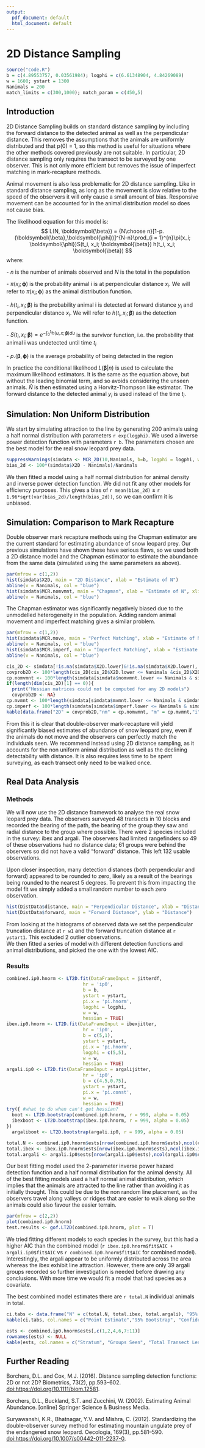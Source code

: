 ```yaml
---
output:
  pdf_document: default
  html_document: default
---
```


# 2D Distance Sampling

```r
source("code.R")
b = c(4.89553757, 0.03561984); logphi = c(6.61348904, 4.84269089)
w = 1600; ystart = 1300
Nanimals = 200
match_limits = c(300,1000); match_param = c(450,5)
```

## Introduction

2D Distance Sampling builds on standard distance sampling by including the forward distance to the detected animal as well as the perpendicular distance. This removes the assumptions that the animals are uniformly distributed and that p(0) = 1, so this method is useful for situations where the other methods covered previously are not suitable. In particular, 2D distance sampling only requires the transect to be surveyed by one observer. This is not only more efficient but removes the issue of imperfect matching in mark-recapture methods.

Animal movement is also less problematic for 2D distance sampling. Like in standard distance sampling, as long as the movement is slow relative to the speed of the observers it will only cause a small amount of bias. Responsive movement can be accounted for in the animal distribution model so does not cause bias.

The likelihood equation for this model is: $$
L(N, \boldsymbol{\beta}) = {N\choose n}[1-p.(\boldsymbol{\beta},\boldsymbol{\phi})]^{N-n}\prod_{i = 1}^{n}\pi(x_i; \boldsymbol{\phi})S(t_i, x_i; \boldsymbol{\beta}) h(t_i, x_i; \boldsymbol{\beta}) 
$$ where:

\- $n$ is the number of animals observed and $N$ is the total in the population

\- $\pi(x_i; \boldsymbol{\phi})$ is the probability animal i is at perpendicular distance $x_i$. We will refer to $\pi(x_i; \boldsymbol{\phi})$ as the animal distribution function.

\- $h(t_i, x_i; \boldsymbol{\beta})$ is the probability animal i is detected at forward distance $y_i$ and perpendicular distance $x_i$. We will refer to $h(t_i, x_i; \boldsymbol{\beta})$ as the detection function.

\- $S(t_i, x_i; \boldsymbol{\beta}) = e^{-\int_{0}^{t_i}h(u,x;\boldsymbol{\beta})du}$ is the survivor function, i.e. the probability that animal i was undetected until time $t_i$

\- $p.(\boldsymbol{\beta},\boldsymbol{\phi})$ is the average probability of being detected in the region

In practice the conditional likelihood $L(\boldsymbol{\beta}|n)$ is used to calculate the maximum likelihood estimators. It is the same as the equation above, but without the leading binomial term, and so avoids considering the unseen animals. $\hat N$ is then estimated using a Horvitz-Thompson like estimator. The forward distance to the detected animal $y_i$ is used instead of the time $t_i$.

## Simulation: Non Uniform Distribution

We start by simulating attraction to the line by generating 200 animals using a half normal distribution with parameters `r exp(logphi)`. We used a inverse power detection function with parameters `r b`. The parameters chosen are the best model for the real snow leopard prey data.

```r
suppressWarnings(simdata <- MCR_2D(10,Nanimals, b=b, logphi = logphi, w= w, ystart = ystart, match_limits = match_limits, match_param = match_param))
bias_2d <- 100*(simdata$X2D - Nanimals)/Nanimals
```

We then fitted a model using a half normal distribution for animal density and inverse power detection function. We did not fit any other models for efficiency purposes. This gives a bias of `r mean(bias_2d)` $\pm$ `r 1.96*sqrt(var(bias_2d)/length(bias_2d))`, so we can confirm it is unbiased.

## Simulation: Comparison to Mark Recapture

Double observer mark recapture methods using the Chapman estimator are the current standard for estimating abundance of snow leopard prey. Our previous simulations have shown these have serious flaws, so we used both a 2D distance model and the Chapman estimator to estimate the abundance from the same data (simulated using the same parameters as above).

```r
par(mfrow = c(1,2))
hist(simdata$X2D, main = "2D Distance", xlab = "Estimate of N")
abline(v = Nanimals, col = "blue")
hist(simdata$MCR.nomvmnt, main = "Chapman", xlab = "Estimate of N", xlim = c(min(simdata$MCR.nomvmnt),max(c(max(simdata$MCR.nomvmnt),Nanimals))))
abline(v = Nanimals, col = "blue")
```

The Chapman estimator was significantly negatively biased due to the unmodelled heterogeneity in the population. Adding random animal movement and imperfect matching gives a similar problem.

```r
par(mfrow = c(1,2))
hist(simdata$MCR.move, main = "Perfect Matching", xlab = "Estimate of N", xlim = c(min(simdata$MCR.move),max(c(max(simdata$MCR.move),Nanimals))))
abline(v = Nanimals, col = "blue")
hist(simdata$MCR.imperf, main = "Imperfect Matching", xlab = "Estimate of N", xlim = c(min(simdata$MCR.imperf), max(c(max(simdata$MCR.imperf)+10,Nanimals))))
abline(v = Nanimals, col = "blue")
```

```r
cis_2D <- simdata[!is.na(simdata$X2D.lower)&!is.na(simdata$X2D.lower), 2:3]
covprob2D <- 100*length(cis_2D[cis_2D$X2D.lower <= Nanimals &cis_2D$X2D.upper >= Nanimals])/length(cis_2D)
cp.nomvmnt <- 100*length(simdata[simdata$nomvmnt.lower <= Nanimals & simdata$nomvmnt.upper >= Nanimals])/length(simdata$MCR.nomvmnt)
if(length(dim(cis_2D)[1] == 0)){
  print("Hessian matrices could not be computed for any 2D models")
  covprob2D <- NA}
cp.mvmnt <- 100*length(simdata[simdata$mvmnt.lower <= Nanimals & simdata$mvmnt.upper >= Nanimals])/length(simdata$MCR.move)
cp.imperf <- 100*length(simdata[simdata$imperf.lower <= Nanimals & simdata$nimperf.upper >= Nanimals])/length(simdata$MCR.imperf)
kable(data.frame("2D" = covprob2D,"nm" = cp.nomvmnt, "m" = cp.mvmnt,"i" = cp.imperf), col.names = c("2D", "Chapman without movement", "Chapman with movement", "Chapman with imperfect matching"), caption = "Coverage Probabilities")
```

From this it is clear that double-observer mark-recapture will yield significantly biased estimates of abundance of snow leopard prey, even if the animals do not move and the observers can perfectly match the individuals seen. We recommend instead using 2D distance sampling, as it accounts for the non uniform animal distribution as well as the declining detectability with distance. It is also requires less time to be spent surveying, as each transect only need to be walked once.

## Real Data Analysis

### Methods

We will now use the 2D distance framework to analyse the real snow leopard prey data. The observers surveyed 48 transects in 10 blocks and recorded the bearing of the path, the bearing of the group they saw and radial distance to the group where possible. There were 2 species included in the survey: ibex and argali. The observers had limited rangefinders so 49 of these observations had no distance data; 61 groups were behind the observers so did not have a valid "forward" distance. This left 132 usable observations.

Upon closer inspection, many detection distances (both perpendicular and forward) appeared to be rounded to zero, likely as a result of the bearings being rounded to the nearest 5 degrees. To prevent this from impacting the model fit we simply added a small random number to each zero observation.

```r
hist(DistData$distance, main = "Perpendicular Distance", xlab = "Distance")
hist(DistData$forward, main = "Forward Distance", ylab = "Distance")
```

From looking at the histograms of observed data we set the perpendicular truncation distance at `r w1` and the forward truncation distance at `r ystart1`. This excluded 2 outlier observations.\
We then fitted a series of model with different detection functions and animal distributions, and picked the one with the lowest AIC.

### Results

```r
combined.ip0.hnorm <- LT2D.fit(DataFrameInput = jitterdf,
                            hr = 'ip0',
                            b = b,
                            ystart = ystart,      
                            pi.x = 'pi.hnorm',   
                            logphi = logphi,
                            w = w,
                            hessian = TRUE)
ibex.ip0.hnorm <- LT2D.fit(DataFrameInput = ibexjitter, 
                            hr = 'ip0',
                            b = c(5,1),
                            ystart = ystart,      
                            pi.x = 'pi.hnorm',   
                            logphi = c(5,5),
                            w = w,
                            hessian = TRUE)
argali.ip0 <- LT2D.fit(DataFrameInput = argalijitter,
                            hr = 'ip0',
                            b = c(4.5,0.75),
                            ystart = ystart,      
                            pi.x = 'pi.const',   
                            w = w,
                            hessian = TRUE)
try({ #what to do when can't get hessian?
  boot <- LT2D.bootstrap(combined.ip0.hnorm, r = 999, alpha = 0.05)
  ibexboot <- LT2D.bootstrap(ibex.ip0.hnorm, r = 999, alpha = 0.05)
})
  argaliboot <- LT2D.bootstrap(argali.ip0, r = 999, alpha = 0.05)

total.N <- combined.ip0.hnorm$ests[nrow(combined.ip0.hnorm$ests),ncol(combined.ip0.hnorm$ests)]
total.ibex <- ibex.ip0.hnorm$ests[nrow(ibex.ip0.hnorm$ests),ncol(ibex.ip0.hnorm$ests)]
total.argali <- argali.ip0$ests[nrow(argali.ip0$ests),ncol(argali.ip0$ests)]
```

Our best fitting model used the 2-parameter inverse power hazard detection function and a half normal distribution for the animal density. All of the best fitting models used a half normal animal distribution, which implies that the animals are attracted to the line rather than avoiding it as initially thought. This could be due to the non random line placement, as the observers travel along valleys or ridges that are easier to walk along so the animals could also favour the easier terrain.

```r
par(mfrow = c(2,2))
plot(combined.ip0.hnorm)
test.results <- gof.LT2D(combined.ip0.hnorm, plot = T)
```

We tried fitting different models to each species in the survey, but this had a higher AIC than the combined model (`r ibex.ip0.hnorm$fit$AIC + argali.ip0$fit$AIC` vs `r combined.ip0.hnorm$fit$AIC` for combined model). Interestingly, the argali appear to be uniformly distributed across the area whereas the ibex exhibit line attraction. However, there are only 39 argali groups recorded so further investigation is needed before drawing any conclusions. With more time we would fit a model that had species as a covariate.

The best combined model estimates there are `r total.N` individual animals in total.

```r
ci.tabs <- data.frame("N" = c(total.N, total.ibex, total.argali), "95% CI L" = c(boot$ci[1], ibexboot$ci[1], argaliboot$ci[1]), "95%  CI U"= c(boot$ci[2], ibexboot$ci[2], argaliboot$ci[2]), row.names = c("Combined model", "Ibex only model", "Argali only model"))
kable(ci.tabs, col.names = c("Point Estimate","95% Bootstrap", "Confidence Interval"))
```

```r
ests <- combined.ip0.hnorm$ests[,c(1,2,4,6,7:11)]
rownames(ests) <- NULL
kable(ests, col.names = c("Stratum", "Groups Seen", "Total Transect Length ($km$)", "Stratum Area ($m^2$)", "Estimated Group Denisty", "Number of Groups", "Mean Size", "Individual Density", "Abundance Estimate" ), escape = FALSE)
```

## Further Reading

Borchers, D.L. and Cox, M.J. (2016). Distance sampling detection functions: 2D or not 2D? Biometrics, 73(2), pp.593--602. <doi:https://doi.org/10.1111/biom.12581>.

Borchers, D.L., Buckland, S.T. and Zucchini, W. (2002). Estimating Animal Abundance. [online] Springer Science & Business Media.

Suryawanshi, K.R., Bhatnagar, Y.V. and Mishra, C. (2012). Standardizing the double-observer survey method for estimating mountain ungulate prey of the endangered snow leopard. Oecologia, 169(3), pp.581--590. <doi:https://doi.org/10.1007/s00442-011-2237-0>.
